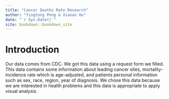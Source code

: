 ```yaml
--- 
title: "Cancer Deaths Rate Research"
author: "Yingtong Peng & Xiaoan Hu"
date: "`r Sys.Date()`"
site: bookdown::bookdown_site
---
```


# Introduction
Our data comes from CDC. We got this data using a request form we filled. This data contains some information about leading cancer sites, mortality-incidence rate which is age-adjusted, and patients personal information such as sex, race, region, year of diagnosis. We chose this data because we are interested in health problems and this data is appropriate to apply visual analysis.

